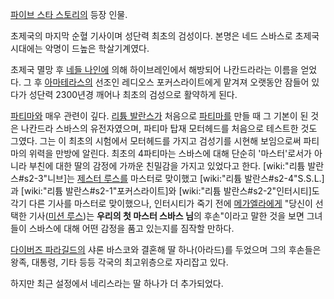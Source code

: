 [[파이브 스타 스토리]]의 등장 인물.

초제국의 마지막 순혈 기사이며 성단력 최초의 검성이다. 
본명은 네드 스바스로 초제국 시대에는 악명이 드높은 학살기계였다. 

초제국 멸망 후 [[네들 나인]]에 의해 하이브레인에서 해방되어 나칸드라라는 이름을 얻었다. 그 후 [[아마테라스]]의 선조인 레디오스 포커스라이트에게 맡겨져 오랫동안 잠들어 있다가 성단력 2300년경 깨어나 최초의 검성으로 활약하게 된다.

[[파티마]]와 매우 관련이 깊다. [[리튬 발란스]]가 처음으로 [[파티마]]를 만들 때 그 기본이 된 것은 나칸드라 스바스의 유전자였으며, 파티마 탑재 모터헤드를 처음으로 테스트한 것도 그였다. 그는 이 최초의 시험에서 모터헤드를 가지고 검성기를 시현해 보임으로써 파티마의 위력을 만방에 알린다. 최초의 4파티마는 스바스에 대해 단순히 '마스터'로서가 아니라 부친에 대한 딸의 감정에 가까운 친밀감을 가지고 있었다고 한다. [wiki:"리튬 발란스#s2-3"니브]는 [[제스터 루스]]를 마스터로 맞이했고 [wiki:"리튬 발란스#s2-4"S.S.L.]과 [wiki:"리튬 발란스#s2-1"포커스라이트]와 [wiki:"리튬 발란스#s2-2"인터시티]도 각기 다른 기사를 마스터로 맞이했으나, 인터시티가 죽기 전에 [[메가엘라]]에게 "당신이 선택한 기사([[미션 루스]])는 '''우리의 첫 마스터 스바스 님'''의 후손"이라고 말한 것을 보면 그녀들이 스바스에 대해 어떤 감정을 품고 있는지를 짐작할 만하다.

[[다이버즈 파라길드]]의 샤론 바스코와 결혼해 딸 하나(아라드)를 두었으며 그의 후손들은 왕족, 대통령, 기타 등등 각국의 최고위층으로 자리잡고 있다. 

하지만 최근 설정에서 네리스라는 딸 하나가 더 추가되었다.
